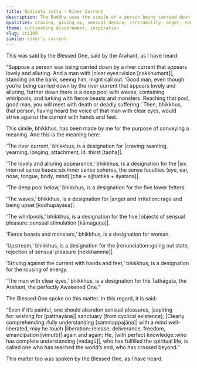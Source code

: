 ```yaml
---
title: Nadīsota sutta - River Current
description: The Buddha uses the simile of a person being carried down by a lovely and alluring river current to illustrate the painful results of craving and indulgence in the internal sense bases.
qualities: craving, giving up, sensual desire, irritability, anger, rousing of energy
theme: cultivating discernment, inspiration
slug: iti109
simile: river’s current
---
```


This was said by the Blessed One, said by the Arahant, as I have heard:

“Suppose a person was being carried down by a river current that appears lovely and alluring. And a man with |clear eyes::vision [cakkhumant]|, standing on the bank, seeing him, might call out: ‘Good man, even though you’re being carried down by the river current that appears lovely and alluring, further down there is a deep pool with waves, containing whirlpools, and lurking with fierce beasts and monsters. Reaching that pool, good man, you will meet with death or deadly suffering.’ Then, bhikkhus, that person, having heard the voice of that man with clear eyes, would strive against the current with hands and feet.

This simile, bhikkhus, has been made by me for the purpose of conveying a meaning. And this is the meaning here:

‘The river current,’ bhikkhus, is a designation for |craving::wanting, yearning, longing, attachment, lit. thirst [taṇha]|.

‘The lovely and alluring appearance,’ bhikkhus, is a designation for the |six internal sense bases::six inner sense spheres, the sense faculties (eye, ear, nose, tongue, body, mind) [cha + ajjhattika + āyatana]|.

‘The deep pool below,’ bhikkhus, is a designation for the five lower fetters.

‘The waves,’ bhikkhus, is a designation for |anger and irritation::rage and being upset [kodhupāyāsa]|.

‘The whirlpools,’ bhikkhus, is a designation for the five |objects of sensual pleasure::sensual stimulation [kāmaguṇa]|.

‘Fierce beasts and monsters,’ bhikkhus, is a designation for woman.

‘Upstream,’ bhikkhus, is a designation for the |renunciation::going out state, rejection of sensual pleasure [nekkhamma]|.

‘Striving against the current with hands and feet,’ bhikkhus, is a designation for the rousing of energy.

‘The man with clear eyes,’ bhikkhus, is a designation for the Tathāgata, the Arahant, the perfectly Awakened One.”

The Blessed One spoke on this matter. In this regard, it is said:

“Even if it’s painful, one should abandon sensual pleasures,
|aspiring for::wishing for [patthayāna]| sanctuary [from cyclical existence];
|Clearly comprehending::fully understanding [sammappajāna]| with a mind well-liberated,
may he touch |liberation::release, deliverance, freedom, emancipation [vimutti]| again and again;
He, |with perfect knowledge::who has complete understanding [vedagū]|, who has fulfilled the spiritual life,
is called one who has reached the world’s end, who has crossed beyond.”

This matter too was spoken by the Blessed One, as I have heard.